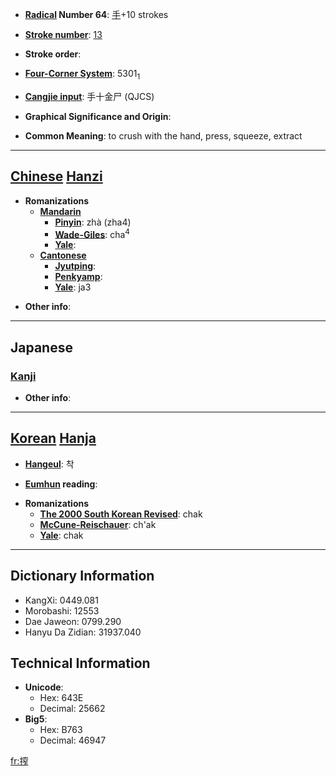 * '''[[Wiktionary:Chinese radical index| Radical]] Number 64''': [[Wiktionary:Chinese radical index 手|手]]+10 strokes

* '''[[Wiktionary:Chinese total strokes index|Stroke number]]''': [[Wiktionary:Chinese total strokes index 13|13]]

* '''Stroke order''': 

* '''[[Wiktionary:Chinese four corner index|Four-Corner System]]''': 5301<sub>1</sub>

* '''[[Wiktionary:Chinese Cangjie index|Cangjie input]]''': 手十金尸 (QJCS)

* '''Graphical Significance and Origin''': 

* '''Common Meaning''': to crush with the hand, press, squeeze, extract

----

== [[Chinese]] [[Hanzi]] ==

* '''Romanizations'''
** '''[[Mandarin]]'''
*** '''[[Pinyin]]''': zhà (zha4)
*** '''[[Wade-Giles]]''': cha<sup>4</sup>
*** '''[[Yale]]''': 
** '''[[Cantonese]]'''
*** '''[[Jyutping]]''':
*** '''[[Penkyamp]]''': 
*** '''[[Yale]]''': ja3

* '''Other info''': 

----

==Japanese==
===[[Kanji]]===
{{kanji|on readings=[[さく]] (saku)|kun readings=[[しぼる]] (shiboru)}}

* '''Other info''':  

----

== [[Korean]] [[Hanja]] ==

* '''[[Hangeul]]''': 착

* '''[[Eumhun]] reading''': 

* '''Romanizations'''
** '''[[The 2000 South Korean Revised Romanization|The 2000 South Korean Revised]]''': chak
** '''[[McCune-Reischauer]]''': ch'ak
** '''[[Yale]]''': chak

----

== Dictionary Information ==

* KangXi: 0449.081
* Morobashi: 12553
* Dae Jaweon: 0799.290
* Hanyu Da Zidian: 31937.040

== Technical Information ==

* '''Unicode''':
** Hex: 643E
** Decimal: 25662
* '''Big5''':
** Hex: B763
** Decimal: 46947

[[fr:搾]]